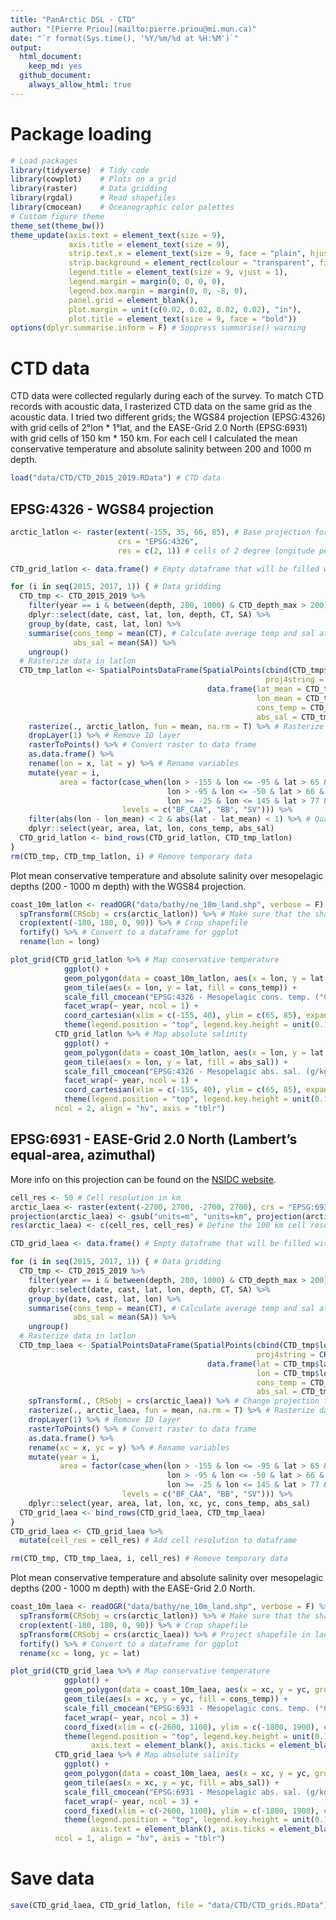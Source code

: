 ```yaml
---
title: "PanArctic DSL - CTD"
author: "[Pierre Priou](mailto:pierre.priou@mi.mun.ca)"
date: "`r format(Sys.time(), '%Y/%m/%d at %H:%M')`"
output: 
  html_document:
    keep_md: yes
  github_document:
    always_allow_html: true
---
```


# Package loading

```r
# Load packages
library(tidyverse)  # Tidy code
library(cowplot)    # Plots on a grid
library(raster)     # Data gridding
library(rgdal)      # Read shapefiles
library(cmocean)    # Oceanographic color palettes
# Custom figure theme
theme_set(theme_bw())
theme_update(axis.text = element_text(size = 9),
             axis.title = element_text(size = 9),
             strip.text.x = element_text(size = 9, face = "plain", hjust = 0.5),
             strip.background = element_rect(colour = "transparent", fill = "transparent"),
             legend.title = element_text(size = 9, vjust = 1),
             legend.margin = margin(0, 0, 0, 0),
             legend.box.margin = margin(0, 0, -8, 0),
             panel.grid = element_blank(), 
             plot.margin = unit(c(0.02, 0.02, 0.02, 0.02), "in"),
             plot.title = element_text(size = 9, face = "bold"))
options(dplyr.summarise.inform = F) # Suppress summarise() warning
```

# CTD data

CTD data were collected regularly during each of the survey. To match CTD records with acoustic data, I rasterized CTD data on the same grid as the acoustic data. I tried two different grids; the WGS84 projection (EPSG:4326) with grid cells of 2°lon * 1°lat, and the EASE-Grid 2.0 North (EPSG:6931) with grid cells of 150 km * 150 km. For each cell I calculated the mean conservative temperature and absolute salinity between 200 and 1000 m depth.

```r
load("data/CTD/CTD_2015_2019.RData") # CTD data
```

## EPSG:4326 - WGS84 projection 

```r
arctic_latlon <- raster(extent(-155, 35, 66, 85), # Base projection for acoustic and CTD data
                        crs = "EPSG:4326", 
                        res = c(2, 1)) # cells of 2 degree longitude per 1 degree latitude

CTD_grid_latlon <- data.frame() # Empty dataframe that will be filled with gridded CTD data

for (i in seq(2015, 2017, 1)) { # Data gridding
  CTD_tmp <- CTD_2015_2019 %>%
    filter(year == i & between(depth, 200, 1000) & CTD_depth_max > 200) %>%
    dplyr::select(date, cast, lat, lon, depth, CT, SA) %>%
    group_by(date, cast, lat, lon) %>%
    summarise(cons_temp = mean(CT), # Calculate average temp and sal at mesopelagic depths
              abs_sal = mean(SA)) %>%
    ungroup()
  # Rasterize data in latlon
  CTD_tmp_latlon <- SpatialPointsDataFrame(SpatialPoints(cbind(CTD_tmp$lon, CTD_tmp$lat), 
                                                         proj4string = CRS("EPSG:4326")),
                                            data.frame(lat_mean = CTD_tmp$lat,
                                                       lon_mean = CTD_tmp$lon,
                                                       cons_temp = CTD_tmp$cons_temp,
                                                       abs_sal = CTD_tmp$abs_sal)) %>%
    rasterize(., arctic_latlon, fun = mean, na.rm = T) %>% # Rasterize data in latlon
    dropLayer(1) %>% # Remove ID layer
    rasterToPoints() %>% # Convert raster to data frame
    as.data.frame() %>%
    rename(lon = x, lat = y) %>% # Rename variables
    mutate(year = i, 
           area = factor(case_when(lon > -155 & lon <= -95 & lat > 65 & lat <= 82 ~ "BF_CAA",
                                   lon > -95 & lon <= -50 & lat > 66 & lat <= 82 ~ "BB",
                                   lon >= -25 & lon <= 145 & lat > 77 & lat <= 90 ~ "SV"),
                         levels = c("BF_CAA", "BB", "SV"))) %>%
    filter(abs(lon - lon_mean) < 2 & abs(lat - lat_mean) < 1) %>% # Quality check
    dplyr::select(year, area, lat, lon, cons_temp, abs_sal)
  CTD_grid_latlon <- bind_rows(CTD_grid_latlon, CTD_tmp_latlon)
}
rm(CTD_tmp, CTD_tmp_latlon, i) # Remove temporary data
```

Plot mean conservative temperature and absolute salinity over mesopelagic depths (200 - 1000 m depth) with the WGS84 projection.

```r
coast_10m_latlon <- readOGR("data/bathy/ne_10m_land.shp", verbose = F) %>% # Coastline in latlon
  spTransform(CRSobj = crs(arctic_latlon)) %>% # Make sure that the shapefile is in the right projection
  crop(extent(-180, 180, 0, 90)) %>% # Crop shapefile
  fortify() %>% # Convert to a dataframe for ggplot
  rename(lon = long)

plot_grid(CTD_grid_latlon %>% # Map conservative temperature
            ggplot() +
            geom_polygon(data = coast_10m_latlon, aes(x = lon, y = lat, group = group), fill = "grey80") +
            geom_tile(aes(x = lon, y = lat, fill = cons_temp)) +
            scale_fill_cmocean("EPSG:4326 - Mesopelagic cons. temp. (°C)", name = "thermal") +
            facet_wrap(~ year, ncol = 1) +
            coord_cartesian(xlim = c(-155, 40), ylim = c(65, 85), expand = F)  +
            theme(legend.position = "top", legend.key.height = unit(0.1, "in"), legend.key.width = unit(0.3, "in")),
          CTD_grid_latlon %>% # Map absolute salinity
            ggplot() +
            geom_polygon(data = coast_10m_latlon, aes(x = lon, y = lat, group = group), fill = "grey80") +
            geom_tile(aes(x = lon, y = lat, fill = abs_sal)) +
            scale_fill_cmocean("EPSG:4326 - Mesopelagic abs. sal. (g/kg)", name = "haline") +
            facet_wrap(~ year, ncol = 1) +
            coord_cartesian(xlim = c(-155, 40), ylim = c(65, 85), expand = F)  +
            theme(legend.position = "top", legend.key.height = unit(0.1, "in"), legend.key.width = unit(0.3, "in")),
          ncol = 2, align = "hv", axis = "tblr")
```

## EPSG:6931 - EASE-Grid 2.0 North (Lambert's equal-area, azimuthal)

More info on this projection can be found on the [NSIDC website](https://nsidc.org/data/ease/).

```r
cell_res <- 50 # Cell resolution in km
arctic_laea <- raster(extent(-2700, 2700, -2700, 2700), crs = "EPSG:6931") # Seaice projection
projection(arctic_laea) <- gsub("units=m", "units=km", projection(arctic_laea)) # Convert proj unit from m to km
res(arctic_laea) <- c(cell_res, cell_res) # Define the 100 km cell resolution

CTD_grid_laea <- data.frame() # Empty dataframe that will be filled with gridded CTD data

for (i in seq(2015, 2017, 1)) { # Data gridding
  CTD_tmp <- CTD_2015_2019 %>%
    filter(year == i & between(depth, 200, 1000) & CTD_depth_max > 200) %>%
    dplyr::select(date, cast, lat, lon, depth, CT, SA) %>%
    group_by(date, cast, lat, lon) %>%
    summarise(cons_temp = mean(CT), # Calculate average temp and sal at mesopelagic depths
              abs_sal = mean(SA)) %>%
    ungroup()
  # Rasterize data in latlon
  CTD_tmp_laea <- SpatialPointsDataFrame(SpatialPoints(cbind(CTD_tmp$lon, CTD_tmp$lat), 
                                                       proj4string = CRS("EPSG:4326")),
                                            data.frame(lat = CTD_tmp$lat,
                                                       lon = CTD_tmp$lon,
                                                       cons_temp = CTD_tmp$cons_temp,
                                                       abs_sal = CTD_tmp$abs_sal)) %>%
    spTransform(., CRSobj = crs(arctic_laea)) %>% # Change projection to EPSG:6931
    rasterize(., arctic_laea, fun = mean, na.rm = T) %>% # Rasterize data in latlon
    dropLayer(1) %>% # Remove ID layer
    rasterToPoints() %>% # Convert raster to data frame
    as.data.frame() %>%
    rename(xc = x, yc = y) %>% # Rename variables
    mutate(year = i, 
           area = factor(case_when(lon > -155 & lon <= -95 & lat > 65 & lat <= 82 ~ "BF_CAA",
                                   lon > -95 & lon <= -50 & lat > 66 & lat <= 82 ~ "BB",
                                   lon >= -25 & lon <= 145 & lat > 77 & lat <= 90 ~ "SV"),
                         levels = c("BF_CAA", "BB", "SV"))) %>%
    dplyr::select(year, area, lat, lon, xc, yc, cons_temp, abs_sal)
  CTD_grid_laea <- bind_rows(CTD_grid_laea, CTD_tmp_laea)
}
CTD_grid_laea <- CTD_grid_laea %>%
  mutate(cell_res = cell_res) # Add cell resolution to dataframe

rm(CTD_tmp, CTD_tmp_laea, i, cell_res) # Remove temporary data
```

Plot mean conservative temperature and absolute salinity over mesopelagic depths (200 - 1000 m depth) with the EASE-Grid 2.0 North. 

```r
coast_10m_laea <- readOGR("data/bathy/ne_10m_land.shp", verbose = F) %>% # Coastline in laea
  spTransform(CRSobj = crs(arctic_latlon)) %>% # Make sure that the shapefile is in the right projection
  crop(extent(-180, 180, 0, 90)) %>% # Crop shapefile
  spTransform(CRSobj = crs(arctic_laea)) %>% # Project shapefile in laea
  fortify() %>% # Convert to a dataframe for ggplot
  rename(xc = long, yc = lat)

plot_grid(CTD_grid_laea %>% # Map conservative temperature
            ggplot() +
            geom_polygon(data = coast_10m_laea, aes(x = xc, y = yc, group = group), fill = "grey80") +
            geom_tile(aes(x = xc, y = yc, fill = cons_temp)) +
            scale_fill_cmocean("EPSG:6931 - Mesopelagic cons. temp. (°C)", name = "thermal") +
            facet_wrap(~ year, ncol = 3) +
            coord_fixed(xlim = c(-2600, 1100), ylim = c(-1800, 1900), expand = F) + 
            theme(legend.position = "top", legend.key.height = unit(0.1, "in"), legend.key.width = unit(0.3, "in"),
                  axis.text = element_blank(), axis.ticks = element_blank(), axis.title = element_blank()),
          CTD_grid_laea %>% # Map absolute salinity
            ggplot() +
            geom_polygon(data = coast_10m_laea, aes(x = xc, y = yc, group = group), fill = "grey80") +
            geom_tile(aes(x = xc, y = yc, fill = abs_sal)) +
            scale_fill_cmocean("EPSG:6931 - Mesopelagic abs. sal. (g/kg)", name = "haline") +
            facet_wrap(~ year, ncol = 3) +
            coord_fixed(xlim = c(-2600, 1100), ylim = c(-1800, 1900), expand = F) + 
            theme(legend.position = "top", legend.key.height = unit(0.1, "in"), legend.key.width = unit(0.3, "in"),
                  axis.text = element_blank(), axis.ticks = element_blank(), axis.title = element_blank()),
          ncol = 1, align = "hv", axis = "tblr")
```

# Save data 

```r
save(CTD_grid_laea, CTD_grid_latlon, file = "data/CTD/CTD_grids.RData") # Save data
```